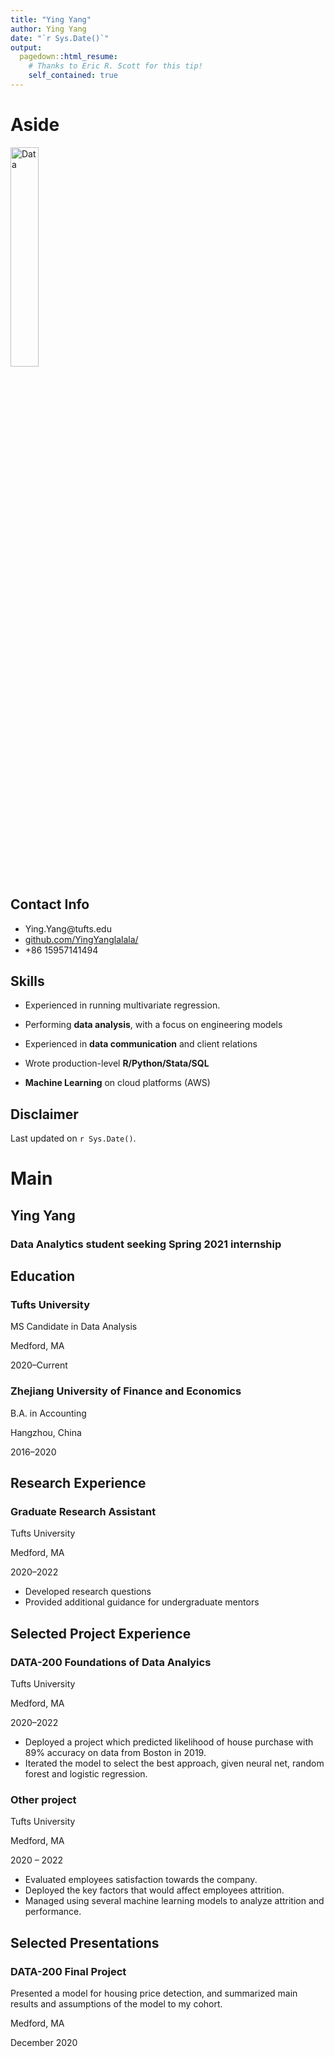---
title: "Ying Yang"
author: Ying Yang
date: "`r Sys.Date()`"
output:
  pagedown::html_resume:
    # Thanks to Eric R. Scott for this tip! 
    self_contained: true
---

Aside
================================================================================


![Data](data_icon.png){width=30%}
<!-- ![Data](`r here::here("data_icon.png")`) -->



Contact Info {#contact}
--------------------------------------------------------------------------------

- <i class="fa fa-envelope"></i> Ying.Yang@tufts.edu
- <i class="fa fa-github"></i> [github.com/YingYanglalala/](https://github.com/YingYanglalala/)
- <i class="fa fa-phone"></i> +86 15957141494


Skills {#skills}
--------------------------------------------------------------------------------

- Experienced in running multivariate regression. 

- Performing **data analysis**, with a focus on engineering models

- Experienced in **data communication** and client relations

- Wrote production-level **R/Python/Stata/SQL** 

- **Machine Learning** on cloud platforms (AWS)




Disclaimer {#disclaimer}
--------------------------------------------------------------------------------

<!--This resume was made with the R package [**pagedown**](https://github.com/rstudio/pagedown).-->

Last updated on `r Sys.Date()`.



Main
================================================================================

Ying Yang {#title}
--------------------------------------------------------------------------------

### Data Analytics student seeking Spring 2021 internship


Education {data-icon=graduation-cap data-concise=true}
--------------------------------------------------------------------------------

### Tufts University

MS Candidate in Data Analysis

Medford, MA

2020--Current


### Zhejiang University of Finance and Economics

B.A. in Accounting

Hangzhou, China 

2016--2020



Research Experience {data-icon=flask}
--------------------------------------------------------------------------------

### Graduate Research Assistant

Tufts University

Medford, MA

2020--2022

- Developed research questions 
- Provided additional guidance for undergraduate mentors



Selected Project Experience {data-icon=chalkboard-teacher}
--------------------------------------------------------------------------------

### DATA-200 Foundations of Data Analyics 

Tufts University

Medford, MA

2020--2022

<!--::: concise-->
- Deployed a project which predicted likelihood of house purchase with 89% accuracy on data from Boston in 2019.
- Iterated the model to select the best approach, given neural net, random forest and logistic regression.
<!--:::-->




### Other project

Tufts University

Medford, MA

2020 -- 2022

- Evaluated employees satisfaction towards the company.
- Deployed the key factors that would affect employees attrition.
- Managed using several machine learning models to analyze attrition and performance.



Selected Presentations {data-icon=comment-alt}
--------------------------------------------------------------------------------
### DATA-200 Final Project
Presented a model for housing price detection, and summarized main results and assumptions of the model to my cohort. 

Medford, MA

December 2020


